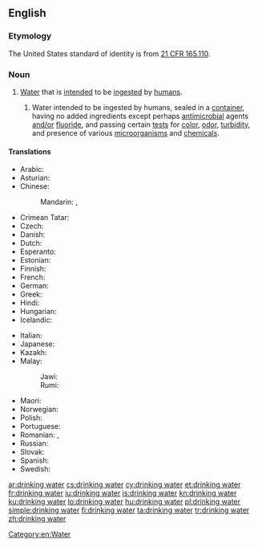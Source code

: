 ==English==
{{wikipedia}}

===Etymology===
The United States standard of identity is from [http://edocket.access.gpo.gov/cfr_2002/aprqtr/21cfr165.110.htm 21&nbsp;CFR 165.110].

===Noun===
{{en-noun|head=[[drinking]] [[water]]|-|s}}

# [[water|Water]] that is [[intended]] to be [[ingested]] by [[human]]s.
## {{lb|en|US|_|standard of identity}} Water intended to be ingested by humans, sealed in a [[container]], having no added ingredients except perhaps [[antimicrobial]] agents [[and/or]] [[fluoride]], and passing certain [[test]]s for [[color]], [[odor]], [[turbidity]], and presence of various [[microorganism]]s and [[chemical]]s.

====Translations====
{{trans-top|water for humans}}
* Arabic: {{t-needed|ar}}
* Asturian: {{t|ast|agua potable|f}}
* Chinese:
*: Mandarin: {{t+|cmn|飲用水|sc=Hani}}, {{t|cmn|饮用水|tr=yǐnyòngshuǐ|sc=Hani}}
* Crimean Tatar: {{t|crh|içilgen suv}}
* Czech: {{t+|cs|pitná voda|f}}
* Danish: {{t+|da|drikkevand}}
* Dutch: {{t+|nl|drinkwater}}
* Esperanto: {{t|eo|trinkakvo}}
* Estonian: {{t|et|joogivesi}}
* Finnish: {{t+|fi|juomavesi}}
* French: {{t+|fr|eau potable|f}}
* German: {{t+|de|Trinkwasser|n}}
* Greek: {{t|el|πόσιμο νερό|n}}
* Hindi: {{t-needed|hi}}
* Hungarian: {{t+|hu|ivóvíz}}
* Icelandic: {{t+|is|drykkjarvatn|n}}
{{trans-mid}}
* Italian: {{t|it|acqua potabile|f}}
* Japanese: {{t|ja|飲用水|tr=[[いんようすい]], [[inyōsui]]}}
* Kazakh: {{t|kk|ауыз су|sc=Cyrl}}
* Malay:
*: Jawi: {{t|ms|اءير مينوم‎|sc=Arab}}
*: Rumi: {{t+|ms|air minum}}
* Maori: {{t|mi|wai inu}}
* Norwegian: {{t|no|drikkevann}}
* Polish: {{t|pl|woda do picia}}
* Portuguese: {{t|pt|[[água]] [[potável]]|f}}
* Romanian: {{t|ro|apă potabilă|f}}, {{t|ro|apă de băut|f}}
* Russian: {{t|ru|питьева́я вода́|f}}
* Slovak: {{t|sk|pitná voda}}
* Spanish: {{t|es|agua potable|f}}
* Swedish: {{t+|sv|dricksvatten}}
{{trans-bottom}}

[[Category:en:Water]]

[[ar:drinking water]]
[[cs:drinking water]]
[[cy:drinking water]]
[[et:drinking water]]
[[fr:drinking water]]
[[iu:drinking water]]
[[is:drinking water]]
[[kn:drinking water]]
[[ku:drinking water]]
[[lo:drinking water]]
[[hu:drinking water]]
[[pl:drinking water]]
[[simple:drinking water]]
[[fi:drinking water]]
[[ta:drinking water]]
[[tr:drinking water]]
[[zh:drinking water]]